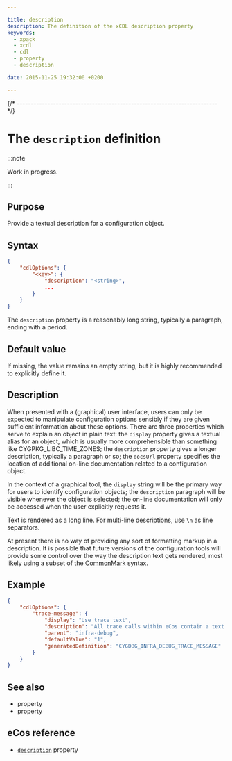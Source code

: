 ```yaml
---

title: description
description: The definition of the xCDL description property
keywords:
  - xpack
  - xcdl
  - cdl
  - property
  - description

date: 2015-11-25 19:32:00 +0200

---
```



{/* ------------------------------------------------------------------------ */}

# The `description` definition

:::note

Work in progress.

:::

## Purpose

Provide a textual description for a configuration object.

## Syntax

```json {4}
{
    "cdlOptions": {
        "<key>": {
            "description": "<string>",
            ...
        }
    }
}
```

The `description` property is a reasonably long string, typically a paragraph, ending with a period.

## Default value

If missing, the value remains an empty string, but it is highly recommended to explicitly define it.

## Description

When presented with a (graphical) user interface, users can only be expected to manipulate configuration options sensibly if they are given sufficient information about these options. There are three properties which serve to explain an object in plain text: the `display` property gives a textual alias for an object, which is usually more comprehensible than something like CYGPKG_LIBC_TIME_ZONES; the `description` property gives a longer description, typically a paragraph or so; the `docsUrl` property specifies the location of additional on-line documentation related to a configuration object.

In the context of a graphical tool, the `display` string will be the primary way for users to identify configuration objects; the `description` paragraph will be visible whenever the object is selected; the on-line documentation will only be accessed when the user explicitly requests it.

Text is rendered as a long line. For multi-line descriptions, use `\n` as line separators.

At present there is no way of providing any sort of formatting markup in a description. It is possible that future versions of the configuration tools will provide some control over the way the description text gets rendered, most likely using a subset of the [CommonMark](https://commonmark.org) syntax.

## Example

```json {5}
{
    "cdlOptions": {
        "trace-message": {
            "display": "Use trace text",
            "description": "All trace calls within eCos contain a text message which should give some information about the circumstances. These text messages will end up being embedded in the  application image and hence there is a significant penalty  in terms of image size.\n It is possible to suppress the use of these messages by disabling this option.\n This results in smaller code size, but there is less human-readable information available in the trace output, possibly only filenames and line numbers.",
            "parent": "infra-debug",
            "defaultValue": "1",
            "generatedDefinition": "CYGDBG_INFRA_DEBUG_TRACE_MESSAGE"
        }
    }
}
```

## See also

- <MetadataPropertyLink name="display" /> property
- <MetadataPropertyLink name="docsUrl" /> property

## eCos reference

- [`description`](https://ecos.sourceware.org/docs-latest/cdl-guide/ref.description.html) property
